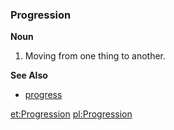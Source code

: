 === Progression ===
'''Noun'''
#Moving from one thing to another.
'''See Also'''
*[[progress]]

[[et:Progression]]
[[pl:Progression]]